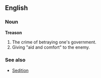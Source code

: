 ==English==
===Noun===
'''Treason'''
# The crime of betraying one's government.
# Giving "aid and comfort" to the enemy.
===See also===
*[[Sedition]]